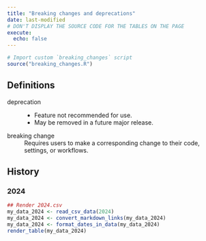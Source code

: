 ```yaml
---
title: "Breaking changes and deprecations"
date: last-modified
# DON'T DISPLAY THE SOURCE CODE FOR THE TABLES ON THE PAGE
execute:
  echo: false
---
```


```r
# Import custom `breaking_changes` script
source("breaking_changes.R")
```

## Definitions

deprecation
: - Feature not recommended for use.
- May be removed in a future major release.

breaking change
: Requires users to make a corresponding change to their code, settings, or workflows.

## History

<!-- CURRENT YEAR START -->

### 2024

```r
## Render 2024.csv
my_data_2024 <- read_csv_data(2024)
my_data_2024 <- convert_markdown_links(my_data_2024)
my_data_2024 <- format_dates_in_data(my_data_2024)
render_table(my_data_2024)
```
